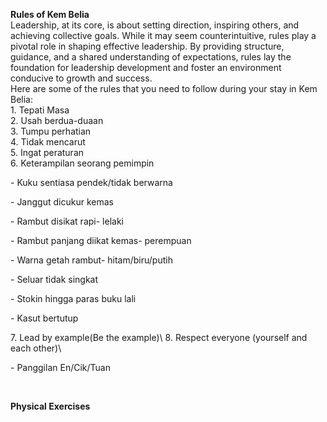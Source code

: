 
<GuideHeader id="7"/>

**Rules of Kem Belia**
<br/>
Leadership, at its core, is about setting direction, inspiring others, and achieving collective goals. While it may seem counterintuitive, rules play a pivotal role in shaping effective leadership. By providing structure, guidance, and a shared understanding of expectations, rules lay the foundation for leadership development and foster an environment conducive to growth and success.
<br/>
Here are some of the rules that you need to follow during your stay in Kem Belia:
<br/>
1.⁠ ⁠Tepati Masa\
2.⁠ ⁠⁠Usah berdua-duaan\
3.⁠ ⁠⁠Tumpu perhatian\
4.⁠ ⁠⁠Tidak mencarut\
5.⁠ ⁠⁠Ingat peraturan\
6.⁠ ⁠⁠Keterampilan seorang pemimpin

<p style={{marginLeft: '20px'}}> - Kuku sentiasa pendek/tidak berwarna</p>
<p style={{marginLeft: '20px'}}> - ⁠⁠Janggut dicukur kemas</p>
<p style={{marginLeft: '20px'}}> - R⁠ambut disikat rapi- lelaki</p>
<p style={{marginLeft: '20px'}}> - Rambut panjang diikat kemas- perempuan</p>
<p style={{marginLeft: '20px'}}> - Warna getah rambut- hitam/biru/putih</p>
<p style={{marginLeft: '20px'}}> - Seluar tidak singkat</p>
<p style={{marginLeft: '20px'}}> - Stokin hingga paras buku lali</p>
<p style={{marginLeft: '20px'}}> - Kasut bertutup</p>
7.⁠ ⁠⁠Lead by example(Be the example)\
8.⁠ ⁠⁠Respect everyone (yourself and each other)\
<p style={{marginLeft: '20px'}}> - Panggilan En/Cik/Tuan</p>
<br/>

**Physical Exercises**
<br/>

<NextImage
    src="/images/guide/content/rules-1.png"
    alt="rules-1"
    width={400}
    height={200}
/>

<NextImage
    src="/images/guide/content/rules-2.png"
    alt="rules-2"
    width={400}
    height={200}
/>

<NextImage
    src="/images/guide/content/rules-3.png"
    alt="rules-3"
    width={400}
    height={200}
/>

<NextImage
    src="/images/guide/content/rules-4.png"
    alt="rules-4"
    width={400}
    height={200}
/>